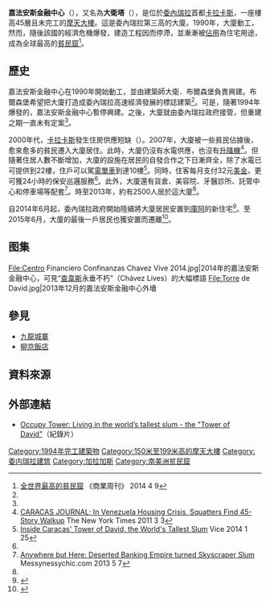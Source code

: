 {{Infobox building
|name               = 嘉法安斯金融中心<br/>Centro Financiero Confinanzas
|image              = [[File:Torre_de_David_-_Centro_Financiero_Confinanzas.jpg|250px]]
|caption            = 
|location           = {{VEN}}[[卡拉卡斯|卡拉卡斯]]
|coordinates        = 
|status             = [[爛尾建築|未完工]]
|start_date         = 1990年
|completion_date    = 
|opening            = 
|building_type      = 辦公室<br>酒店<br>公寓旅店
|antenna_spire      = 
|roof               = {{convert|190|m|ft|abbr=on}}
|top_floor          = 
|floor_count        = 45
|elevator_count     = 
|cost               = 
|floor_area         = 121.741 m²
|architect          = Enrique Gómez and Associates.
|structural_engineer= Brewer and Brewer Engineers S.C.
|main_contractor    = 
|developer          = J. David Brillembourg.
|owner              = Corpolago C. A.
|management         = 
|references         = 
}}

'''嘉法安斯金融中心'''（{{lang-es|Centro Financiero Confinanzas}}），又名為'''大衛塔'''（{{lang|es|Torre de David}}），是位於[[委內瑞拉|委內瑞拉]]首都[[卡拉卡斯|卡拉卡斯]]，一座樓高45層且未完工的[[摩天大樓|摩天大樓]]。這是委內瑞拉第三高的大廈。1990年，大廈動工，然而，隨後該國的經濟危機爆發，建造工程因而停滯，並漸漸被[[佔屋|佔用]]為住宅用途，成為全球最高的[[貧民窟|貧民窟]]<ref name="business">[http://www.businessweekly.com.tw/KTrendArticle.aspx?ID=21572 全世界最高的貧民窟] {{Wayback|url=http://www.businessweekly.com.tw/KTrendArticle.aspx?ID=21572 |date=20160312051749 }} 《商業周刊》 2014 4 9</ref>。

==歷史==
嘉法安斯金融中心在1990年開始動工，並由建築師大衛．布爾森堡負責興建。布爾森堡希望把大廈打造成委內瑞拉高速經濟發展的標誌建築<ref name="business"/>。可是，隨著1994年爆發的{{link-en|委內瑞拉銀行危機|Venezuelan banking crisis of 1994}}，嘉法安斯金融中心暫停興建。之後，大廈就由委內瑞拉政府接管，但重建之期一直未有定案<ref name="business"/>。

2000年代，[[卡拉卡斯|卡拉卡斯]]發生住房供應短缺（{{lang-en|housing shortage}}）。2007年，大廈被一些貧民佔據後，愈來愈多的貧民遷入大廈居住。此時，大廈仍沒有水電供應，也沒有[[升降機|升降機]]<ref name="nyt">[http://www.nytimes.com/2011/03/01/world/americas/01venezuela.html CARACAS JOURNAL; In Venezuela Housing Crisis, Squatters Find 45-Story Walkup] {{Wayback|url=http://www.nytimes.com/2011/03/01/world/americas/01venezuela.html |date=20201111215028 }} The New York Times 2011 3 3</ref>。但隨著住居人數不斷增加，大廈的設施在居民的自發合作之下日漸齊全，除了水電已可提供到22樓，住戶可以駕[[電單車|電單車]]到達10樓<ref>[http://motherboard.vice.com/blog/inside-caracas-tower-of-david-the-worlds-tallest-slum Inside Caracas' Tower of David, the World's Tallest Slum] {{Wayback|url=http://motherboard.vice.com/blog/inside-caracas-tower-of-david-the-worlds-tallest-slum |date=20140219015623 }} Vice 2014 1 25</ref>。同時，住客每月支付32元[[美金|美金]]，更可獲24小時的保安巡邏服務<ref name="business"/>。此外，大廈還有貨倉、美容院、牙醫診所、託管中心和停車場等配套<ref name="mess">[http://www.messynessychic.com/2013/05/07/anywhere-but-here-deserted-banking-empire-turned-skyscraper-slum/ Anywhere but Here: Deserted Banking Empire turned Skyscraper Slum] {{Wayback|url=http://www.messynessychic.com/2013/05/07/anywhere-but-here-deserted-banking-empire-turned-skyscraper-slum/ |date=20201128165256 }} Messynessychic.com 2013 5 7</ref>。時至2013年，約有2500人居於這大廈<ref name="mess"/>。

自2014年6月起，委內瑞拉政府開始陸續將大廈居民安置到[[庫阿|庫阿]]的新住宅<ref name="noti_Reub">{{Cite web| title = Reubican a 77 familias que habitaban en la Torre de David: "Esta es la patria que promueve Maduro"| last = Noticias24| first = Redaccion| work = Noticias24| date = 2014-07-21| accessdate = 2014-07-23| url = http://www.noticias24.com/venezuela/noticia/247601/reubicacion-a-las-familias-que-habitan-la-torre-de-david-comenzamos-una-jornada-de-humanidad/| language = es| archive-url = https://web.archive.org/web/20140724101807/http://www.noticias24.com/venezuela/noticia/247601/reubicacion-a-las-familias-que-habitan-la-torre-de-david-comenzamos-una-jornada-de-humanidad/| archive-date = 2014-07-24| dead-url = yes}}</ref>。至2015年6月，大廈的最後一戶居民也獲安置而遷離<ref name="DBapril2016">{{cite news|last1=Berg|first1=Nate|title=Inside The Tower of David, Venezuela’s Vertical Slum|url=http://www.thedailybeast.com/articles/2016/04/24/inside-the-tower-of-david-venezuela-s-vertical-slum.html|accessdate=24 April 2016|agency=''[[The_Daily_Beast|The Daily Beast]]''|date=24 April 2016|archive-date=2017-05-10|archive-url=https://web.archive.org/web/20170510183327/http://www.thedailybeast.com/articles/2016/04/24/inside-the-tower-of-david-venezuela-s-vertical-slum.html|dead-url=no}}</ref>。

== 图集 ==
<gallery>
File:Centro Financiero Confinanzas Chavez Vive 2014.jpg|2014年的嘉法安斯金融中心，可見“[[烏戈·查韋斯|查韋斯]]永垂不朽”（Chávez Lives）的大幅標語
File:Torre de David.jpg|2013年12月的嘉法安斯金融中心外墻
</gallery>

==參見==
*[[九龍城寨|九龍城寨]]
*[[柳京飯店|柳京飯店]]

==資料來源==
{{reflist}}

== 外部連結 ==
* [https://www.youtube.com/watch?v=BipKO8wEuAk Occupy Tower: Living in the world’s tallest slum - the "Tower of David"]{{Wayback|url=https://www.youtube.com/watch?v=BipKO8wEuAk |date=20201123111322 }}（紀錄片）{{英文}}
{{coord|10|30|19|N|66|53|56|W|type:landmark_source:kolossus-hewiki|display=title}}

[[Category:1994年完工建築物|Category:1994年完工建築物]]
[[Category:150米至199米高的摩天大樓|Category:150米至199米高的摩天大樓]]
[[Category:委内瑞拉建筑|Category:委内瑞拉建筑]]
[[Category:加拉加斯|Category:加拉加斯]]
[[Category:南美洲贫民窟|Category:南美洲贫民窟]]